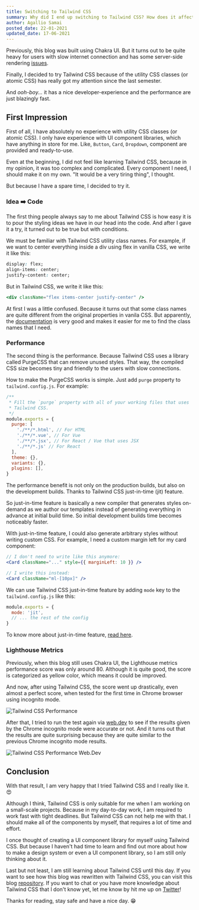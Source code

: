 ```yaml
---
title: Switching to Tailwind CSS
summary: Why did I end up switching to Tailwind CSS? How does it affect the performance of this blog?
author: Agallio Samai
posted_date: 22-01-2021
updated_date: 17-06-2021
---
```


Previously, this blog was built using Chakra UI. But it turns out to be quite heavy for users with slow internet connection and has some server-side rendering [issues](https://github.com/chakra-ui/chakra-ui/issues/349).

Finally, I decided to try Tailwind CSS because of the utility CSS classes (or atomic CSS) has really got my attention since the last semester.

And _ooh-boy..._ it has a nice developer-experience and the performance are just blazingly fast.

## First Impression

First of all, I have absolutely no experience with utility CSS classes (or atomic CSS). I only have experience with UI component libraries, which have anything in store for me. Like, `Button`, `Card`, `Dropdown`, component are provided and ready-to-use.

Even at the beginning, I did not feel like learning Tailwind CSS, because in my opinion, it was too complex and complicated. Every component I need, I should make it on my own. "It would be a very tiring thing", I thought.

But because I have a spare time, I decided to try it.

### Idea ➡️ Code

The first thing people always say to me about Tailwind CSS is how easy it is to pour the styling ideas we have in our head into the code. And after I gave it a try, it turned out to be true but with conditions.

We must be familiar with Tailwind CSS utility class names. For example, if we want to center everything inside a div using flex in vanilla CSS, we write it like this:

```css
display: flex;
align-items: center;
justify-content: center;
```

But in Tailwind CSS, we write it like this:

```jsx
<div className="flex items-center justify-center" />
```

At first I was a little confused. Because it turns out that some class names are quite different from the original properties in vanila CSS. But apparently, the [documentation](https://tailwindcss.com/docs) is very good and makes it easier for me to find the class names that I need.

### Performance

The second thing is the performance. Because Tailwind CSS uses a library called PurgeCSS that can remove unused styles. That way, the compiled CSS size becomes tiny and friendly to the users with slow connections.

How to make the PurgeCSS works is simple. Just add `purge` property to `tailwind.config.js`. For example:

```js:tailwind.config.js
/**
 * Fill the `purge` property with all of your working files that uses
 * Tailwind CSS.
 */
module.exports = {
  purge: [
    './**/*.html', // For HTML
    './**/*.vue', // For Vue
    './**/*.jsx', // For React / Vue that uses JSX
    './**/*.js' // For React
  ],
  theme: {},
  variants: {},
  plugins: [],
}
```

The performance benefit is not only on the production builds, but also on the development builds. Thanks to Tailwind CSS just-in-time (jit) feature.

So just-in-time feature is basically a new compiler that generates styles on-demand as we author our templates instead of generating everything in advance at initial build time. So initial development builds time becomes noticeably faster.

With just-in-time feature, I could also generate arbitrary styles without writing custom CSS. For example, I need a custom margin left for my card component:

```jsx
// I don't need to write like this anymore:
<Card className="..." style={{ marginLeft: 10 }} />

// I write this instead:
<Card className="ml-[10px]" />
```

We can use Tailwind CSS just-in-time feature by adding `mode` key to the `tailwind.config.js` like this:

```js:tailwind.config.js
module.exports = {
  mode: 'jit',
  // ... the rest of the config
}
```

To know more about just-in-time feature, [read here](https://tailwindcss.com/docs/just-in-time-mode#enabling-jit-mode).

### Lighthouse Metrics

Previously, when this blog still uses Chakra UI, the Lighthouse metrics performance score was only around 80. Although it is quite good, the score is categorized as yellow color, which means it could be improved.

And now, after using Tailwind CSS, the score went up drastically, even almost a perfect score, when tested for the first time in Chrome browser using incognito mode.

<Image
  src="/images/blog/tailwindcss-performance.png"
  width={818}
  height={288}
  alt="Tailwind CSS Performance"
/>

After that, I tried to run the test again via [web.dev](https://web.dev/measure/) to see if the results given by the Chrome incognito mode were accurate or not. And it turns out that the results are quite surprising because they are quite similar to the previous Chrome incognito mode results.

<Image
  src="/images/blog/tailwindcss-webdev.png"
  width={1952}
  height={960}
  alt="Tailwind CSS Performance Web.Dev"
/>

## Conclusion

With that result, I am very happy that I tried Tailwind CSS and I really like it. 😍

Although I think, Tailwind CSS is only suitable for me when I am working on a small-scale projects. Because in my day-to-day work, I am required to work fast with tight deadlines. But Tailwind CSS can not help me with that. I should make all of the components by myself, that requires a lot of time and effort.

I once thought of creating a UI component library for myself using Tailwind CSS. But because I haven't had time to learn and find out more about how to make a design system or even a UI component library, so I am still only thinking about it.

Last but not least, I am still learning about Tailwind CSS until this day. If you want to see how this blog was rewritten with Tailwind CSS, you can visit this blog [repository](https://github.com/agallio/agallio.xyz). If you want to chat or you have more knowledge about Tailwind CSS that I don't know yet, let me know by hit me up on [Twitter](https://twitter.com/agalliosamai)!

Thanks for reading, stay safe and have a nice day. 😁
